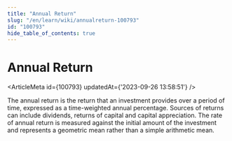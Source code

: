 ```yaml
---
title: "Annual Return"
slug: "/en/learn/wiki/annualreturn-100793"
id: "100793"
hide_table_of_contents: true
---
```



# Annual Return

<ArticleMeta id={100793} updatedAt={'2023-09-26 13:58:51'} />
<div className='border-solid border-b border-t-0 my-4 border-[var(--ifm-color-gray-300)]' />

The annual return is the return that an investment provides over a period of time, expressed as a time-weighted annual percentage. Sources of returns can include dividends, returns of capital and capital appreciation. The rate of annual return is measured against the initial amount of the investment and represents a geometric mean rather than a simple arithmetic mean.
